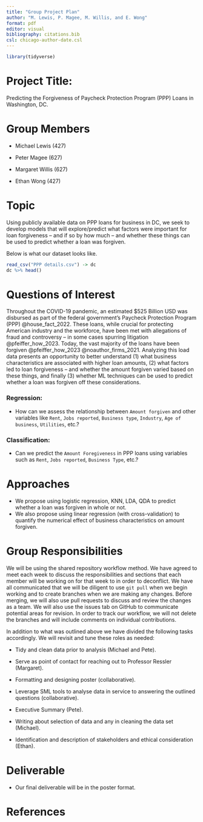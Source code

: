 ```yaml
---
title: "Group Project Plan"
author: "M. Lewis, P. Magee, M. Willis, and E. Wong"
format: pdf
editor: visual
bibliography: citations.bib
csl: chicago-author-date.csl
---
```


```r
library(tidyverse)
```

# Project Title:

Predicting the Forgiveness of Paycheck Protection Program (PPP) Loans in Washington, DC.

# Group Members

-   Michael Lewis (427)

-   Peter Magee (627)

-   Margaret Willis (627)

-   Ethan Wong (427)

# Topic

Using publicly available data on PPP loans for business in DC, we seek to develop models that will explore/predict what factors were important for loan forgiveness -- and if so by how much -- and whether these things can be used to predict whether a loan was forgiven.

Below is what our dataset looks like.

```r
read_csv("PPP details.csv") -> dc
dc %>% head()
```

# Questions of Interest

Throughout the COVID-19 pandemic, an estimated \$525 Billion USD was disbursed as part of the federal government's Paycheck Protection Program (PPP) @house_fact_2022. These loans, while crucial for protecting American industry and the workforce, have been met with allegations of fraud and controversy -- in some cases spurring litigation @pfeiffer_how_2023. Today, the vast majority of the loans have been forgiven @pfeiffer_how_2023 @noauthor_firms_2021. Analyzing this load data presents an opportunity to better understand (1) what business characteristics are associated with higher loan amounts, (2) what factors led to loan forgiveness -- and whether the amount forgiven varied based on these things, and finally (3) whether ML techniques can be used to predict whether a loan was forgiven off these considerations.

### Regression:

-   How can we assess the relationship between `Amount forgiven` and other variables like `Rent`, `Jobs reported`, `Business type`, `Industry`, `Age of business`, `Utilities`, etc.?

### Classification:

-   Can we predict the `Amount Foregiveness` in PPP loans using variables such as `Rent`, `Jobs reported`, `Business Type`, etc.?

# Approaches

-   We propose using logistic regression, KNN, LDA, QDA to predict whether a loan was forgiven in whole or not.
-   We also propose using linear regression (with cross-validation) to quantify the numerical effect of business characteristics on amount forgiven.

# Group Responsibilities

We will be using the shared repository workflow method. We have agreed to meet each week to discuss the responsibilities and sections that each member will be working on for that week to in order to deconflict. We have all communicated that we will be diligent to use `git pull` when we begin working and to create branches when we are making any changes. Before merging, we will also use pull requests to discuss and review the changes as a team. We will also use the issues tab on GitHub to communicate potential areas for revision. In order to track our workflow, we will not delete the branches and will include comments on individual contributions.

In addition to what was outlined above we have divided the following tasks accordingly. We will revisit and tune these roles as needed:

-   Tidy and clean data prior to analysis (Michael and Pete).

-   Serve as point of contact for reaching out to Professor Ressler (Margaret).

-   Formatting and designing poster (collaborative).

-   Leverage SML tools to analyse data in service to answering the outlined questions (collaborative).

-   Executive Summary (Pete).

-   Writing about selection of data and any in cleaning the data set (Michael).

-   Identification and description of stakeholders and ethical consideration (Ethan).

# Deliverable

-   Our final deliverable will be in the poster format.

# References
